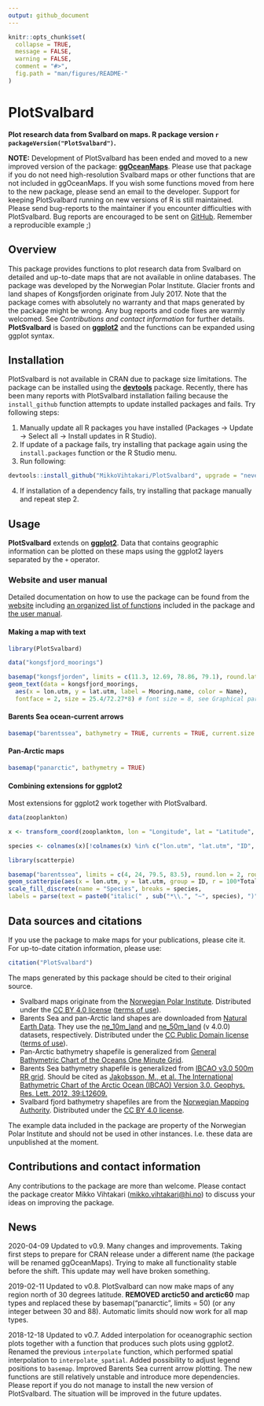 ```yaml
---
output: github_document
---
```


```r
knitr::opts_chunk$set(
  collapse = TRUE,
  message = FALSE, 
  warning = FALSE,
  comment = "#>",
  fig.path = "man/figures/README-"
)
```


PlotSvalbard
======
**Plot research data from Svalbard on maps. R package version `r packageVersion("PlotSvalbard")`.**

**NOTE:** Development of PlotSvalbard has been ended and moved to a new improved version of the package: [**ggOceanMaps**](https://mikkovihtakari.github.io/ggOceanMaps/). Please use that package if you do not need high-resolution Svalbard maps or other functions that are not included in ggOceanMaps. If you wish some functions moved from here to the new package, please send an email to the developer. Support for keeping PlotSvalbard running on new versions of R is still maintained. Please send bug-reports to the maintainer if you encounter difficulties with PlotSvalbard. Bug reports are encouraged to be sent on [GitHub](https://github.com/MikkoVihtakari/PlotSvalbard/issues). Remember a reproducible example ;) 

Overview
------

This package provides functions to plot research data from Svalbard on detailed and up-to-date maps that are not available in online databases. The package was developed by the Norwegian Polar Institute. Glacier fronts and land shapes of Kongsfjorden originate from July 2017. Note that the package comes with absolutely no warranty and that maps generated by the package might be wrong. Any bug reports and code fixes are warmly welcomed. See *Contributions and contact information* for further details. **PlotSvalbard** is based on [**ggplot2**](http://ggplot2.tidyverse.org/reference/) and the functions can be expanded using ggplot syntax.

Installation
-------
PlotSvalbard is not available in CRAN due to package size limitations. The package can be installed using the [**devtools**](https://cran.r-project.org/web/packages/devtools/index.html) package. Recently, there has been many reports with PlotSvalbard installation failing because the `install_github` function attempts to update installed packages and fails. Try following steps: 

1. Manually update all R packages you have installed (Packages -> Update -> Select all -> Install updates in R Studio). 
1. If update of a package fails, try installing that package again using the `install.packages` function or the R Studio menu. 
1. Run following:

```r
devtools::install_github("MikkoVihtakari/PlotSvalbard", upgrade = "never")
```

4. If installation of a dependency fails, try installing that package manually and repeat step 2.

Usage
-------
**PlotSvalbard** extends on [**ggplot2**](http://ggplot2.tidyverse.org/reference/). Data that contains geographic information can be plotted on these maps using the ggplot2 layers separated by the `+` operator.

### Website and user manual

Detailed documentation on how to use the package can be found from the [website](https://mikkovihtakari.github.io/PlotSvalbard/index.html) including [an organized list of functions](https://mikkovihtakari.github.io/PlotSvalbard/reference/index.html) included in the package and [the user manual](https://mikkovihtakari.github.io/PlotSvalbard/articles/PlotSvalbard_user_manual.html).

#### Making a map with text

```r
library(PlotSvalbard)

data("kongsfjord_moorings")

basemap("kongsfjorden", limits = c(11.3, 12.69, 78.86, 79.1), round.lat = 0.05, round.lon = 0.5) + 
geom_text(data = kongsfjord_moorings,
  aes(x = lon.utm, y = lat.utm, label = Mooring.name, color = Name), 
  fontface = 2, size = 25.4/72.27*8) # font size = 8, see Graphical parameters
```

#### Barents Sea ocean-current arrows

```r
basemap("barentssea", bathymetry = TRUE, currents = TRUE, current.size = "scaled")
```

#### Pan-Arctic maps

```r
basemap("panarctic", bathymetry = TRUE)
```

#### Combining extensions for ggplot2

Most extensions for ggplot2 work together with PlotSvalbard.

```r
data(zooplankton)

x <- transform_coord(zooplankton, lon = "Longitude", lat = "Latitude", bind = TRUE)

species <- colnames(x)[!colnames(x) %in% c("lon.utm", "lat.utm", "ID", "Longitude", "Latitude", "Total")]

library(scatterpie)

basemap("barentssea", limits = c(4, 24, 79.5, 83.5), round.lon = 2, round.lat = 1) +
geom_scatterpie(aes(x = lon.utm, y = lat.utm, group = ID, r = 100*Total), data = x, cols = species, size = 0.1) +
scale_fill_discrete(name = "Species", breaks = species, 
labels = parse(text = paste0("italic(" , sub("*\\.", "~", species), ")")))
```

Data sources and citations
-------

If you use the package to make maps for your publications, please cite it. For up-to-date citation information, please use:

```r
citation("PlotSvalbard")
```

The maps generated by this package should be cited to their original source. 

- Svalbard maps originate from the [Norwegian Polar Institute](http://geodata.npolar.no/). Distributed under the [CC BY 4.0 license](https://creativecommons.org/licenses/by/4.0/) ([terms of use](http://geodata.npolar.no/bruksvilkar/)).
- Barents Sea and pan-Arctic land shapes are downloaded from [Natural Earth Data](http://www.naturalearthdata.com). They use the [ne_10m_land](http://www.naturalearthdata.com/downloads/10m-physical-vectors/) and [ne_50m_land](http://www.naturalearthdata.com/downloads/50m-physical-vectors/) (v 4.0.0) datasets, respectively. Distributed under the [CC Public Domain license](https://creativecommons.org/publicdomain/) ([terms of use](http://www.naturalearthdata.com/about/terms-of-use/)).
- Pan-Arctic bathymetry shapefile is generalized from [General Bathymetric Chart of the Oceans One Minute Grid](https://www.gebco.net/data_and_products/gridded_bathymetry_data/gebco_one_minute_grid/).
- Barents Sea bathymetry shapefile is generalized from [IBCAO v3.0 500m RR grid](https://www.ngdc.noaa.gov/mgg/bathymetry/arctic/ibcaoversion3.html). Should be cited as [Jakobsson, M., et al. The International Bathymetric Chart of the Arctic Ocean (IBCAO) Version 3.0. Geophys. Res. Lett. 2012, 39:L12609.](https://www.ngdc.noaa.gov/mgg/bathymetry/arctic/2012GL052219.pdf)
- Svalbard fjord bathymetry shapefiles are from the [Norwegian Mapping Authority](https://kartkatalog.geonorge.no/metadata/kartverket/dybdedata/2751aacf-5472-4850-a208-3532a51c529a). Distributed under the [CC BY 4.0 license](https://creativecommons.org/licenses/by/4.0/).

The example data included in the package are property of the Norwegian Polar Institute and should not be used in other instances. I.e. these data are unpublished at the moment.

Contributions and contact information
-------
Any contributions to the package are more than welcome. Please contact the package creator Mikko Vihtakari (<mikko.vihtakari@hi.no>) to discuss your ideas on improving the package.

News
--------
2020-04-09 Updated to v0.9. Many changes and improvements. Taking first steps to prepare for CRAN release under a different name (the package will be renamed ggOceanMaps). Trying to make all functionality stable before the shift. This update may well have broken something. 

2019-02-11 Updated to v0.8. PlotSvalbard can now make maps of any region north of 30 degrees latitude. **REMOVED arctic50 and arctic60** map types and replaced these by basemap("panarctic", limits = 50) (or any integer between 30 and 88). Automatic limits should now work for all map types. 

2018-12-18 Updated to v0.7. Added interpolation for oceanographic section plots together with a function that produces such plots using ggplot2. Renamed the previous `interpolate` function, which performed spatial interpolation to `interpolate_spatial`. Added possibility to adjust legend positions to `basemap`. Improved Barents Sea current arrow plotting. The new functions are still relatively unstable and introduce more dependencies. Please report if you do not manage to install the new version of PlotSvalbard. The situation will be improved in the future updates.
